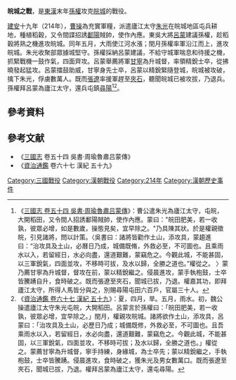 {{Infobox Military Conflict
|conflict=皖城之戰
|partof=
|date=[[建安_(东汉)|建安]]十九年（214年）
|place=[[皖城|皖城]]（今[[安徽|安徽]][[安慶市|安慶市]][[潛山縣|潛山縣]]）
|result=孫權攻克皖城
|combatant1=[[孫權|孫權]]
|combatant2=[[曹操|曹操]]
|commander1=[[孫權|孫權]]<br>[[呂蒙|呂蒙]]<br>[[甘寧|甘寧]]
|commander2=[[朱光_(三国)|朱光]]<br>[[張遼|張遼]]
|strength1=不詳
|strength2=不詳
|casualties1=不詳
|casualties2=不詳}}
'''皖城之戰'''，是[[東漢|東漢]]末年[[孫權|孫權]]攻克[[皖城|皖城]]的戰役。

[[建安_(东汉)|建安]]十九年（214年），[[曹操|曹操]]為充實軍糧，派遣廬江太守[[朱光_(三国)|朱光]]在皖城地區屯兵耕地，種植稻穀，又令間諜招誘[[鄱陽|鄱陽]]賊帥，使作內應。東吳大將[[呂蒙|呂蒙]]建議孫權，趁稻穀將熟之機進攻皖城。同年五月，大雨使江河水漲；閏月孫權率軍沿江而上，進攻皖城。朱光收聚部眾據城堅守。孫權採納呂蒙建議，不給守城軍喘息和待援之機，抓緊戰機一鼓作氣，四面齊攻。呂蒙舉薦將軍[[甘寧|甘寧]]為升城督，率領精銳士卒，從拂曉發起猛攻。呂蒙擂鼓助威，甘寧身先士卒，呂蒙以精銳緊隨登城，皖城被攻破，擒下朱光，俘虜數萬人。既而[[張遼|張遼]]率援軍趕至[[夾石|夾石]]，聽聞皖城已被攻拔，乃退兵。孫權拜呂蒙為廬江太守，還兵屯鎮[[尋陽|尋陽]]<ref>《[[S:三國志/卷54|三國志 卷五十四 吳書·周瑜魯肅吕蒙傳]]》：曹公遣朱光為廬江太守，屯皖，大開稻田，又令間人招誘鄱陽賊帥，使作內應。蒙曰："皖田肥美，若一收孰，彼眾必增，如是數歲，操態見矣，宜早除之。"乃具陳其狀。於是權親徵皖，引見諸將，問以計策。〈吳書曰：諸將皆勸作土山，添攻具，蒙趨進曰：“治攻具及土山，必曆日乃成，城備既脩，外救必至，不可圖也。且乘雨水以入，若留經日，水必向盡，還道艱難，蒙竊危之。今觀此城，不能甚固，以三軍銳氣，四面並攻，不移時可拔，及水以歸，全勝之道也。”權從之。 〉蒙乃薦甘寧為升城督，督攻在前，蒙以精銳繼之。侵晨進攻，蒙手執枹鼓，士卒皆騰踴自升，食時破之。既而張遼至夾石，聞城已拔，乃退。權嘉其功，即拜廬江太守，所得人馬皆分與之，別賜尋陽屯田六百戶，官屬三十人。</ref><ref>《[[S:資治通鑑/卷067|資治通鑑 卷六十七 漢紀 五十九]]》：夏，四月，旱。五月，雨水。初，魏公操遣廬江太守朱光屯皖，大開稻田。呂蒙言於孫權曰：「皖田肥美，若一收孰，彼眾必增，宜早除之。」閏月，權親攻皖城。諸將欲作土山，添攻具，呂蒙曰：「治攻具及土山，必歷日乃成；城備既修，外救必至，不可圖也。且吾乘雨水以入，若留經日，水必向盡，還道艱難，蒙竊危之。今觀此城，不能甚固，以三軍銳氣，四面並攻，不移時可拔；及水以歸，全勝之道也。」權從之。蒙薦甘寧為升城督，寧手持練，身緣城，為士卒先；蒙以精銳繼之，手執枹鼓，士卒皆騰踴。侵晨進攻，食時破之，獲朱光及男女數萬口。既而張遼至夾石，聞城已拔，乃退。權拜呂蒙為廬江太守，還屯尋陽。</ref>。



== 參考資料 ==
{{REFLIST|2}}

== 參考文献 ==
*《[[三國志|三國志]] 卷五十四 吳書·周瑜魯肅吕蒙傳》
*《[[資治通鑑|資治通鑑]] 卷六十七 漢紀 五十九》

[[Category:三國戰役|Category:三國戰役]]
[[Category:漢朝戰役|Category:漢朝戰役]]
[[Category:214年|Category:214年]]
[[Category:漢朝歷史事件|Category:漢朝歷史事件]]